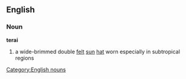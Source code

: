 ==English==
===Noun===
'''terai'''

#a wide-brimmed double [[felt]] [[sun]] [[hat]] worn especially in subtropical regions
[[Category:English nouns]]
